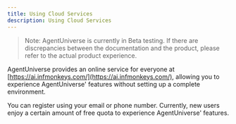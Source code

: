 ```yaml
---
title: Using Cloud Services
description: Using Cloud Services
---
```


> Note: AgentUniverse is currently in Beta testing. If there are discrepancies between the documentation and the product, please refer to the actual product experience.

AgentUniverse provides an online service for everyone at [https://ai.infmonkeys.com/](https://ai.infmonkeys.com/), allowing you to experience AgentUniverse' features without setting up a complete environment.

You can register using your email or phone number. Currently, new users enjoy a certain amount of free quota to experience AgentUniverse' features.
